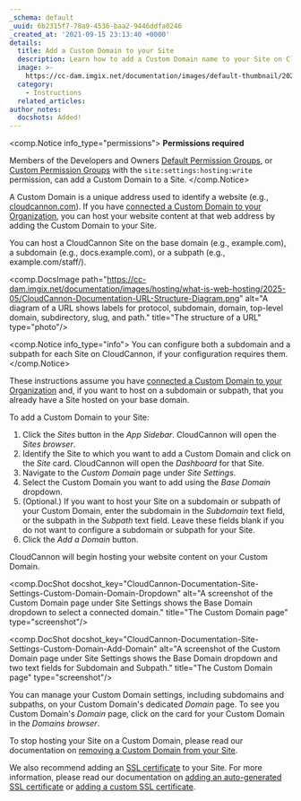 ```yaml
---
_schema: default
_uuid: 6b2315f7-78a9-4536-baa2-9446ddfa0246
_created_at: '2021-09-15 23:13:40 +0000'
details:
  title: Add a Custom Domain to your Site
  description: Learn how to add a Custom Domain name to your Site on CloudCannon.
  image: >-
    https://cc-dam.imgix.net/documentation/images/default-thumbnail/2023-Q4/CloudCannon-Documentation-Thumbnail.png
  category:
    - Instructions
  related_articles:
author_notes:
  docshots: Added!
---
```

<comp.Notice info_type="permissions">
  **Permissions required**

  Members of the Developers and Owners [Default Permission Groups](/documentation/articles/what-are-default-permission-groups/), or [Custom Permission Groups](/documentation/articles/what-are-custom-permission-groups/) with the `site:settings:hosting:write` permission, can add a Custom Domain to a Site.
</comp.Notice>

A Custom Domain is a unique address used to identify a website (e.g., [cloudcannon.com](https://cloudcannon.com)). If you have [connected a Custom Domain to your Organization](/documentation/articles/connect-a-custom-domain-to-your-organization/), you can host your website content at that web address by adding the Custom Domain to your Site.

You can host a CloudCannon Site on the base domain (e.g., example.com), a subdomain (e.g., docs.example.com), or a subpath (e.g., example.com/staff/).

<comp.DocsImage path="https://cc-dam.imgix.net/documentation/images/hosting/what-is-web-hosting/2025-05/CloudCannon-Documentation-URL-Structure-Diagram.png" alt="A diagram of a URL shows labels for protocol, subdomain, domain, top-level domain, subdirectory, slug, and path." title="The structure of a URL" type="photo"/>

<comp.Notice info_type="info">
  You can configure both a subdomain and a subpath for each Site on CloudCannon, if your configuration requires them.
</comp.Notice>

These instructions assume you have [connected a Custom Domain to your Organization](/documentation/articles/connect-a-custom-domain-to-your-organization/) and, if you want to host on a subdomain or subpath, that you already have a Site hosted on your base domain.

To add a Custom Domain to your Site:

1. Click the *Sites* button in the *App Sidebar*. CloudCannon will open the *Sites browser*.
2. Identify the Site to which you want to add a Custom Domain and click on the *Site* card. CloudCannon will open the *Dashboard* for that Site.
3. Navigate to the *Custom Domain* page under *Site Settings*.
4. Select the Custom Domain you want to add using the *Base Domain* dropdown.
5. (Optional.) If you want to host your Site on a subdomain or subpath of your Custom Domain, enter the subdomain in the *Subdomain* text field, or the subpath in the *Subpath* text field. Leave these fields blank if you do not want to configure a subdomain or subpath for your Site.
6. Click the *Add a Domain* button.

CloudCannon will begin hosting your website content on your Custom Domain.

<comp.DocShot docshot_key="CloudCannon-Documentation-Site-Settings-Custom-Domain-Domain-Dropdown" alt="A screenshot of the Custom Domain page under Site Settings shows the Base Domain dropdown to select a connected domain." title="The Custom Domain page" type="screenshot"/>

<comp.DocShot docshot_key="CloudCannon-Documentation-Site-Settings-Custom-Domain-Add-Domain" alt="A screenshot of the Custom Domain page under Site Settings shows the Base Domain dropdown and two text fields for Subdomain and Subpath." title="The Custom Domain page" type="screenshot"/>

You can manage your Custom Domain settings, including subdomains and subpaths, on your Custom Domain's dedicated *Domain* page. To see you Custom Domain's *Domain* page, click on the card for your Custom Domain in the *Domains browser*.

To stop hosting your Site on a Custom Domain, please read our documentation on [removing a Custom Domain from your Site](/documentation/articles/remove-a-custom-domain-from-your-site/).

We also recommend adding an [SSL certificate](/documentation/articles/what-is-an-ssl-certificate/) to your Site. For more information, please read our documentation on [adding an auto-generated SSL certificate](/documentation/articles/add-an-auto-generated-ssl-certificate/) or [adding a custom SSL certificate](/documentation/articles/add-a-custom-ssl-certificate/).